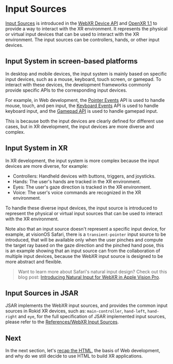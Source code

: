 # Input Sources

[Input Sources][] is introduced in the [WebXR Device API][] and [OpenXR 1.1][] to provide a way to interact with the XR environment. It represents the physical or virtual input devices that can be used to interact with the XR environment. The input sources can be controllers, hands, or other input devices.

[OpenXR 1.1]: https://registry.khronos.org/OpenXR/specs/1.1/html/xrspec.html#input
[WebXR Device API]: https://developer.mozilla.org/en-US/docs/Web/API/WebXR_Device_API
[Input Sources]: https://developer.mozilla.org/en-US/docs/Web/API/WebXR_Device_API/Inputs#input_sources

## Input System in screen-based platforms

In desktop and mobile devices, the input system is mainly based on specific input devices, such as a mouse, keyboard, touch screen, or gamepad. To interact with these devices, the development frameworks commonly provide specific APIs to the corresponding input devices.

For example, in Web development, the [Pointer Events][] API is used to handle mouse, touch, and pen input, the [Keyboard Events][] API is used to handle keyboard input, and the [Gamepad API][] is used to handle gamepad input.

This is because both the input devices are clearly defined for different use cases, but in XR development, the input devices are more diverse and complex.

[Pointer Events]: https://developer.mozilla.org/en-US/docs/Web/API/Pointer_events
[Keyboard Events]: https://developer.mozilla.org/en-US/docs/Web/API/KeyboardEvent
[Gamepad API]: https://developer.mozilla.org/en-US/docs/Web/API/Gamepad_API

## Input System in XR

In XR development, the input system is more complex because the input devices are more diverse, for example:

- Controllers: Handheld devices with buttons, triggers, and joysticks.
- Hands: The user's hands are tracked in the XR environment.
- Eyes: The user's gaze direction is tracked in the XR environment.
- Voice: The user's voice commands are recognized in the XR environment.

To handle these diverse input devices, the input source is introduced to represent the physical or virtual input sources that can be used to interact with the XR environment.

Note also that an input source doesn't represent a specific input device, for example, at visionOS Safari, there is a `transient-pointer` input source to be introduced, that will be available only when the user pinches and compute the target ray based on the gaze direction and the pinched hand pose, this is an example showing that an input source can from the collaboration of multiple input devices, because the WebXR input source is designed to be more abstract and flexible.

> Want to learn more about Safari's natural input design? Check out this blog post: [Introducing Natural Input for WebXR in Apple Vision Pro](https://webkit.org/blog/15162/introducing-natural-input-for-webxr-in-apple-vision-pro/).

## Input Sources in JSAR

JSAR implements the WebXR input sources, and provides the common input sources in Rokid XR devices, such as: `main-controller`, `hand-left`, `hand-right` and `eye`, for the full specification of JSAR implemented input sources, please refer to the [References/WebXR Input Sources](./references/webxr-input-sources).

## Next

In the next section, let's [recap the HTML](./basic-concepts/recap-of-html), the basis of Web development, and why do we still decide to use HTML to build XR applications.
